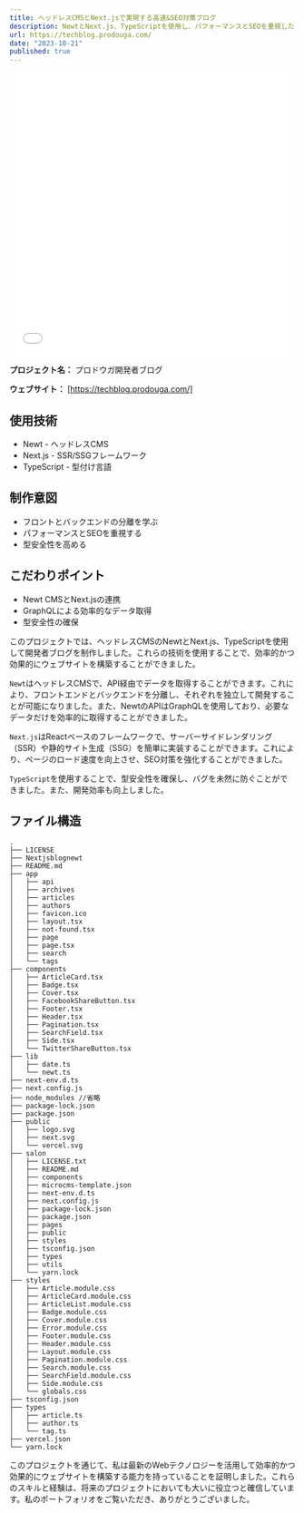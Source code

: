 ```yaml
---
title: ヘッドレスCMSとNext.jsで実現する高速&SEO対策ブログ
description: NewtとNext.js、TypeScriptを使用し、パフォーマンスとSEOを重視したブログサイトを開発しました。GraphQLによる効率的データ取得、SSGによる高速表示、TypeScriptの型安全性など、現代のWeb開発手法を取り入れています。
url: https://techblog.prodouga.com/
date: "2023-10-21"
published: true
---
```


<iframe width="100%" height="500" src="//techblog.prodouga.com" allowfullscreen="allowfullscreen" allowpaymentrequest frameborder="0"></iframe>


**プロジェクト名：** プロドウガ開発者ブログ

**ウェブサイト：** [https://techblog.prodouga.com/]

## 使用技術
- Newt - ヘッドレスCMS 
- Next.js - SSR/SSGフレームワーク
- TypeScript - 型付け言語

## 制作意図
- フロントとバックエンドの分離を学ぶ
- パフォーマンスとSEOを重視する 
- 型安全性を高める

## こだわりポイント
- Newt CMSとNext.jsの連携
- GraphQLによる効率的なデータ取得
- 型安全性の確保

このプロジェクトでは、ヘッドレスCMSのNewtとNext.js、TypeScriptを使用して開発者ブログを制作しました。これらの技術を使用することで、効率的かつ効果的にウェブサイトを構築することができました。

`Newt`はヘッドレスCMSで、API経由でデータを取得することができます。これにより、フロントエンドとバックエンドを分離し、それぞれを独立して開発することが可能になりました。また、NewtのAPIはGraphQLを使用しており、必要なデータだけを効率的に取得することができました。

`Next.js`はReactベースのフレームワークで、サーバーサイドレンダリング（SSR）や静的サイト生成（SSG）を簡単に実装することができます。これにより、ページのロード速度を向上させ、SEO対策を強化することができました。

`TypeScript`を使用することで、型安全性を確保し、バグを未然に防ぐことができました。また、開発効率も向上しました。

## ファイル構造
```
.
├── LICENSE
├── Nextjsblognewt
├── README.md
├── app
│   ├── api
│   ├── archives
│   ├── articles
│   ├── authors
│   ├── favicon.ico
│   ├── layout.tsx
│   ├── not-found.tsx
│   ├── page
│   ├── page.tsx
│   ├── search
│   └── tags
├── components
│   ├── ArticleCard.tsx
│   ├── Badge.tsx
│   ├── Cover.tsx
│   ├── FacebookShareButton.tsx
│   ├── Footer.tsx
│   ├── Header.tsx
│   ├── Pagination.tsx
│   ├── SearchField.tsx
│   ├── Side.tsx
│   └── TwitterShareButton.tsx
├── lib
│   ├── date.ts
│   └── newt.ts
├── next-env.d.ts
├── next.config.js
├── node_modules //省略
├── package-lock.json
├── package.json
├── public
│   ├── logo.svg
│   ├── next.svg
│   └── vercel.svg
├── salon
│   ├── LICENSE.txt
│   ├── README.md
│   ├── components
│   ├── microcms-template.json
│   ├── next-env.d.ts
│   ├── next.config.js
│   ├── package-lock.json
│   ├── package.json
│   ├── pages
│   ├── public
│   ├── styles
│   ├── tsconfig.json
│   ├── types
│   ├── utils
│   └── yarn.lock
├── styles
│   ├── Article.module.css
│   ├── ArticleCard.module.css
│   ├── ArticleList.module.css
│   ├── Badge.module.css
│   ├── Cover.module.css
│   ├── Error.module.css
│   ├── Footer.module.css
│   ├── Header.module.css
│   ├── Layout.module.css
│   ├── Pagination.module.css
│   ├── Search.module.css
│   ├── SearchField.module.css
│   ├── Side.module.css
│   └── globals.css
├── tsconfig.json
├── types
│   ├── article.ts
│   ├── author.ts
│   └── tag.ts
├── vercel.json
└── yarn.lock
```
このプロジェクトを通じて、私は最新のWebテクノロジーを活用して効率的かつ効果的にウェブサイトを構築する能力を持っていることを証明しました。これらのスキルと経験は、将来のプロジェクトにおいても大いに役立つと確信しています。私のポートフォリオをご覧いただき、ありがとうございました。
